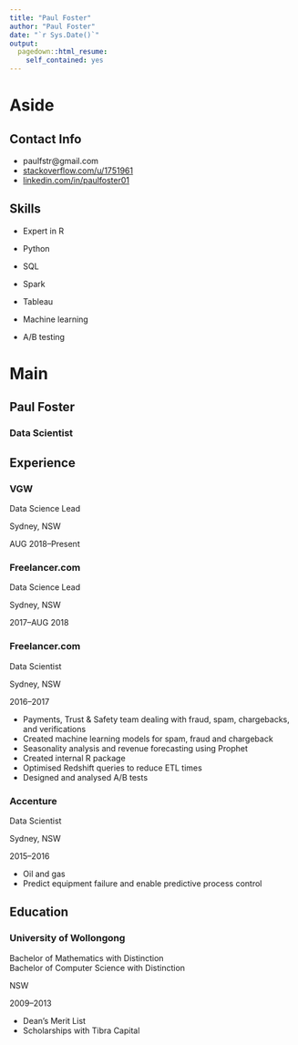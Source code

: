 ```yaml
---
title: "Paul Foster"
author: "Paul Foster"
date: "`r Sys.Date()`"
output:
  pagedown::html_resume:
    self_contained: yes
---
```


Aside
================================================================================

Contact Info {#contact}
--------------------------------------------------------------------------------

- <i class="fa fa-envelope"></i> paulfstr@gmail.com
- <i class="fa fa-stack-overflow"></i> [stackoverflow.com/u/1751961](https://stackoverflow.com/users/1751961/paul)
- <i class="fa fa-linkedin"></i> [linkedin.com/in/paulfoster01](https://www.linkedin.com/in/paul-foster-20352a60/)


Skills {#skills}
--------------------------------------------------------------------------------

 - Expert in R
 
 - Python
 
 - SQL
 
 - Spark
 
 - Tableau
 
 - Machine learning
 
 - A/B testing


Main
================================================================================

Paul Foster {#title}
--------------------------------------------------------------------------------

### Data Scientist

Experience {data-icon=briefcase}
--------------------------------------------------------------------------------

### VGW

Data Science Lead

Sydney, NSW

AUG 2018--Present

### Freelancer.com

Data Science Lead

Sydney, NSW

2017--AUG 2018

### Freelancer.com

Data Scientist

Sydney, NSW

2016--2017

 - Payments, Trust & Safety team dealing with fraud, spam, chargebacks, and verifications
 - Created machine learning models for spam, fraud and chargeback
 - Seasonality analysis and revenue forecasting using Prophet
 - Created internal R package
 - Optimised Redshift queries to reduce ETL times
 - Designed and analysed A/B tests

### Accenture

Data Scientist

Sydney, NSW

2015--2016

 - Oil and gas
 - Predict equipment failure and enable predictive process control

Education {data-icon=graduation-cap}
--------------------------------------------------------------------------------

### University of Wollongong

Bachelor of Mathematics with Distinction<br />
Bachelor of Computer Science with Distinction

NSW

2009--2013

- Dean’s Merit List
- Scholarships with Tibra Capital
